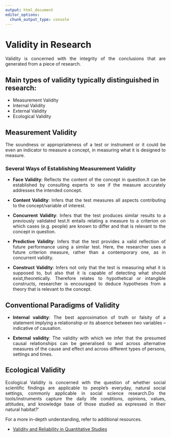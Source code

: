 ```yaml
---
output: html_document
editor_options: 
  chunk_output_type: console
---
```


# Validity in Research

::: {style="text-align:justify"}

Validity is concerned with the integrity of the conclusions that are generated from a piece of research. 

:::

## Main types of validity typically distinguished in research:

::: {style="text-align:justify"}

 - Measurement Validity
 - Internal Validity
 - External Validity
 - Ecological Validity

:::

## Measurement Validity

::: {style="text-align:justify"}

The soundness or appropriateness of a test or instrument or it could be even an indicator to measure a concept, in measuring what it is designed to measure.

:::

### Several Ways of Establishing Measurement Validity

::: {style="text-align:justify"}

 - **Face Validity**:  Reflects the content of the concept in question.It can be established by consulting experts to see if the measure accurately addresses the intended concept.
 
 - **Content Validity**: Infers that the test measures all aspects contributing to the
concept/variable of interest. 
 
 - **Concurrent Validity**: Infers that the test produces similar results to a previously
validated test.It entails relating a measure to a criterion on which cases (e.g. people) are known to differ and that is relevant to the concept in question.

 - **Predictive Validity**: Infers that the test provides a valid reflection of future
performance using a similar test. Here, the researcher uses a future criterion measure, rather than a contemporary one, as in concurrent validity.

 - **Construct Validity**: Infers not only that the test is measuring what it is supposed to, but also that it is capable of detecting what should exist,theoretically. Therefore relates to hypothetical or intangible constructs, researcher is encouraged to deduce hypotheses from a
theory that is relevant to the concept.

:::

## Conventional Paradigms of Validity

::: {style="text-align:justify"}

 - **Internal validity**: The best approximation of truth or falsity of a statement implying a relationship or its absence between two variables –indicative of causation.

 - **External validity**: The validity with which we infer that the presumed causal relationships can be generalised to and across alternative measures of the cause and effect and across different types of persons, settings and times.

:::

## Ecological Validity

::: {style="text-align:justify"}

Ecological Validity is concerned with the question of whether social scientific findings are applicable to people’s everyday, natural social settings, commonly applicable in social science research.Do the tools/instruments capture the daily life conditions, opinions, values, attitudes, and knowledge base of those studied as expressed in their natural habitat?’

For a more in-depth understanding, refer to additional resources.

- [Validity and Reliability in Quantitative Studies](Heale R and Twycross A (2015) Validity and reliability in quantitative studies. Evidence-Based Nursing 18(3). Royal College of Nursing: 66–67.
)

:::
